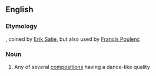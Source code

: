 ==English==

===Etymology===
{{etyl|fr|en}}, coined by [[w:Erik Satie|Erik Satie]], but also used by [[w:Francis Poulenc|Francis Poulenc]]

===Noun===
{{wikipedia}}
{{en-noun}}

# {{label|en|music}} Any of several [[composition]]s having a dance-like quality